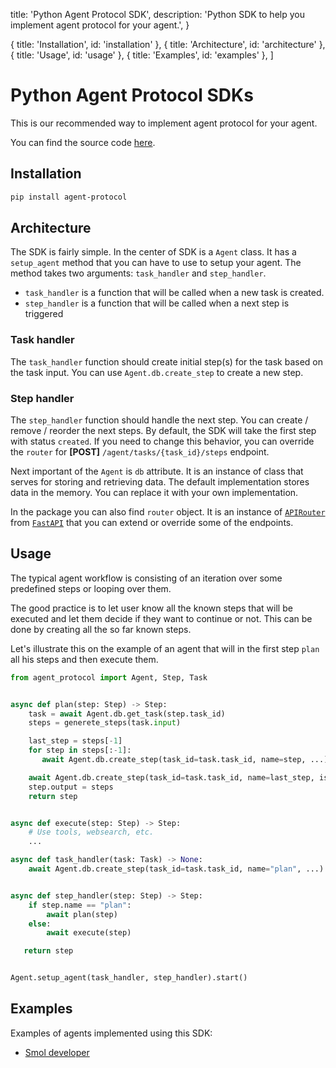  title: 'Python Agent Protocol SDK',
  description:
    'Python SDK to help you implement agent protocol for your agent.',
}

  { title: 'Installation', id: 'installation' },
  { title: 'Architecture', id: 'architecture' },
  { title: 'Usage', id: 'usage' },
  { title: 'Examples', id: 'examples' },
]

# Python Agent Protocol SDKs

This is our recommended way to implement agent protocol for your agent.

You can find the source code [here](https://github.com/AI-Engineers-Foundation/agent-protocol-sdk-python/tree/main).

## Installation

```bash
pip install agent-protocol
```

## Architecture

The SDK is fairly simple. In the center of SDK is a `Agent` class. It has a `setup_agent` method that you can have to use to setup your agent. The method takes two arguments: `task_handler` and `step_handler`.

- `task_handler` is a function that will be called when a new task is created.
- `step_handler` is a function that will be called when a next step is triggered

### Task handler

The `task_handler` function should create initial step(s) for the task based on the task input. You can use `Agent.db.create_step` to create a new step.

### Step handler

The `step_handler` function should handle the next step. You can create / remove / reorder the next steps. By default, the SDK will take the first step with status `created`. If you need to change this behavior, you can override the `router` for **[POST]** `/agent/tasks/{task_id}/steps` endpoint.

Next important of the `Agent` is `db` attribute. It is an instance of class that serves for storing and retrieving data. The default implementation stores data in the memory. You can replace it with your own implementation.

In the package you can also find `router` object. It is an instance of [`APIRouter`](https://fastapi.tiangolo.com/tutorial/bigger-applications/?h=router#apirouter) from [`FastAPI`](https://fastapi.tiangolo.com/) that you can extend or override some of the endpoints.

## Usage

The typical agent workflow is consisting of an iteration over some predefined steps or looping over them.

The good practice is to let user know all the known steps that will be executed and let them decide if they want to continue or not. This can be done by creating all the so far known steps.

Let's illustrate this on the example of an agent that will in the first step `plan` all his steps and then execute them.

```python
from agent_protocol import Agent, Step, Task


async def plan(step: Step) -> Step:
    task = await Agent.db.get_task(step.task_id)
    steps = generete_steps(task.input)

    last_step = steps[-1]
    for step in steps[:-1]:
       await Agent.db.create_step(task_id=task.task_id, name=step, ...)

    await Agent.db.create_step(task_id=task.task_id, name=last_step, is_last=True)
    step.output = steps
    return step


async def execute(step: Step) -> Step:
    # Use tools, websearch, etc.
    ...

async def task_handler(task: Task) -> None:
    await Agent.db.create_step(task_id=task.task_id, name="plan", ...)


async def step_handler(step: Step) -> Step:
    if step.name == "plan":
        await plan(step)
    else:
        await execute(step)

   return step


Agent.setup_agent(task_handler, step_handler).start()
```

## Examples

Examples of agents implemented using this SDK:

- [Smol developer](https://github.com/smol-ai/developer/blob/main/smol_dev/api.py)
